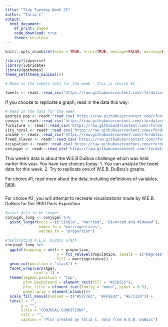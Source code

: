 ```yaml
---
title: "Tidy Tuesday Week 25"
author: "Talia C"
output: 
  html_document:
    df_print: paged
    code_download: true
    theme: cerulean
---
```


```r
knitr::opts_chunk$set(echo = TRUE, error=TRUE, message=FALSE, warning=FALSE)
```

```r
library(tidyverse)     
library(lubridate)     
library(ggthemes)      
theme_set(theme_minimal()) 
```

```r
# Read in the tweets data for the week - this is choice #1

tweets <- readr::read_csv('https://raw.githubusercontent.com/rfordatascience/tidytuesday/master/data/2021/2021-06-15/tweets.csv')
```

If you choose to replicate a graph, read in the data this way:

```r
# Read in the data for the week
georgia_pop <- readr::read_csv('https://raw.githubusercontent.com/rfordatascience/tidytuesday/master/data/2021/2021-02-16/georgia_pop.csv')
census <- readr::read_csv('https://raw.githubusercontent.com/rfordatascience/tidytuesday/master/data/2021/2021-02-16/census.csv')
furniture <- readr::read_csv('https://raw.githubusercontent.com/rfordatascience/tidytuesday/master/data/2021/2021-02-16/furniture.csv')
city_rural <- readr::read_csv('https://raw.githubusercontent.com/rfordatascience/tidytuesday/master/data/2021/2021-02-16/city_rural.csv')
income <- readr::read_csv('https://raw.githubusercontent.com/rfordatascience/tidytuesday/master/data/2021/2021-02-16/income.csv')
freed_slaves <- readr::read_csv('https://raw.githubusercontent.com/rfordatascience/tidytuesday/master/data/2021/2021-02-16/freed_slaves.csv')
occupation <- readr::read_csv('https://raw.githubusercontent.com/rfordatascience/tidytuesday/master/data/2021/2021-02-16/occupation.csv')
conjugal <- readr::read_csv('https://raw.githubusercontent.com/rfordatascience/tidytuesday/master/data/2021/2021-02-16/conjugal.csv')
```

This week's data is about the W.E.B DuBois challenge which was held earlier this year. You have two choices today: 1. You can analyze the tweet data for this week. 2. Try to replicate one of W.E.B. DuBois's graphs. 

For choice #1, read more about the data, including definitions of variables, [here](https://github.com/rfordatascience/tidytuesday/blob/master/data/2021/2021-06-15/readme.md). 

```r

```

For choice #2, you will attempt to recreate visualizations made by W.E.B. DuBois for the 1900 Paris Exposition.

```r
#pivot data to be longer 
conjugal_long <- conjugal %>% 
  pivot_longer(cols = c("Single", "Married", "Divorced and Widowed"),
               names_to = "marriagestatus",
               values_to = "proportion")

#replicating W.E.B. DuBois Graph
conjugal_long %>% 
  ggplot(mapping = aes(x = proportion,
                       y = fct_relevel(Population, levels = c("Negroes", "Germany")), 
                       fill = marriagestatus)) +
  geom_col(position = "stack") + 
  facet_wrap(vars(Age), 
             ncol = 1) + 
  theme(legend.position = "top",
        plot.background = element_rect(fill = "#E5D5C5"),
        plot.title = element_text(family = "mono", hjust = 0.5),
        panel.grid = element_blank())+
  scale_fill_manual(values = c("#537763", "#FFBE03", "#E73150")) +
  labs(x = "", 
       y = "", 
       title = "CONJUGAL CONDITIONS",
       fill = "",
       caption = "Plot created by Talia C, data from W.E.B. DuBois")
```
